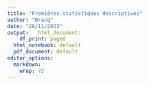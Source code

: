 ```yaml
---
title: "Premières statistiques descriptives"
author: "Bracq"
date: "28/11/2023"
output:   html_document:
    df_print: paged
  html_notebook: default
  pdf_document: default
editor_options:
  markdown:
    wrap: 72
---
```



```r

```

